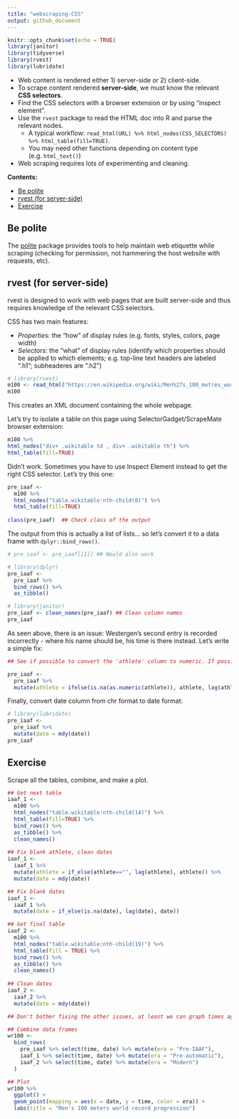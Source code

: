 ```yaml
---
title: "webscraping-CSS"
output: github_document
---
```


```r
knitr::opts_chunk$set(echo = TRUE)
library(janitor)
library(tidyverse)
library(rvest)
library(lubridate)
```

* Web content is rendered either 1) server-side or 2) client-side.
* To scrape content rendered **server-side**, we must know the relevant **CSS selectors**.
* Find the CSS selectors with a browser extension or by using "inspect element".
* Use the `rvest` package to read the HTML doc into R and parse the relevant nodes.
  + A typical workflow: `read_html(URL) %>% html_nodes(CSS_SELECTORS) %>% html_table(fill=TRUE)`.
  + You may need other functions depending on content type (e.g. `html_text()`)

* Web scraping requires lots of experimenting and cleaning.

**Contents:**

* [Be polite](#be-polite)
* [rvest (for server-side)](#rvest-(for-server-side))
* [Exercise](#exercise)

## Be polite

The [polite](https://github.com/dmi3kno/polite) package provides tools to help maintain web etiquette while scraping (checking for permission, not hammering the host website with requests, etc).

## rvest (for server-side)

rvest is designed to work with web pages that are built server-side and thus requires knowledge of the relevant CSS selectors.

CSS has two main features:

* *Properties:* the "how" of display rules (e.g. fonts, styles, colors, page width)
* *Selectors:* the "what" of display rules (identify which properties should be applied to which elements; e.g. top-line text headers are labeled ".h1"; subheaderes are ".h2")

```r
# library(rvest)
m100 <- read_html("https://en.wikipedia.org/wiki/Men%27s_100_metres_world_record_progression")
m100
```

This creates an XML document containing the whole webpage.

Let's try to isolate a table on this page using SelectorGadget/ScrapeMate browser extension:
```r
m100 %>%
html_nodes("div+ .wikitable td , div+ .wikitable th") %>%
html_table(fill=TRUE)
```
Didn't work. Sometimes you have to use Inspect Element instead to get the right CSS selector. Let's try this one:

```r
pre_iaaf <-
  m100 %>%
  html_nodes("table.wikitable:nth-child(8)") %>%
  html_table(fill=TRUE)
  
class(pre_iaaf)  ## Check class of the output
```
The output from this is actually a list of lists... so let's convert it to a data frame with `dplyr::bind_rows()`.
```r
# pre_iaaf <- pre_iaaf[[1]] ## Would also work

# library(dplyr)
pre_iaaf <-
  pre_iaaf %>%
  bind_rows() %>%
  as_tibble()

# library(janitor)
pre_iaaf <- clean_names(pre_iaaf) ## Clean column names
pre_iaaf
```

As seen above, there is an issue: Westergen's second entry is recorded incorrectly - where his name should be, his time is there instead. Let's write a simple fix:
```r
## See if possible to convert the 'athlete' column to numeric. If possible, replace the cell with the preceding value.

pre_iaaf <-
  pre_iaaf %>%
  mutate(athlete = ifelse(is.na(as.numeric(athlete)), athlete, lag(athlete)))
```

Finally, convert date column from chr format to date format:
```r
# library(lubridate)
pre_iaaf <-
  pre_iaaf %>%
  mutate(date = mdy(date))
pre_iaaf
```

## Exercise

Scrape all the tables, combine, and make a plot.

```r
## Get next table
iaaf_1 <-
  m100 %>%
  html_nodes("table.wikitable:nth-child(14)") %>%
  html_table(fill=TRUE) %>%
  bind_rows() %>%
  as_tibble() %>%
  clean_names()
  
## Fix blank athlete, clean dates
iaaf_1 <- 
  iaaf_1 %>%
  mutate(athlete = if_else(athlete=="", lag(athlete), athlete)) %>%
  mutate(date = mdy(date))

## Fix blank dates
iaaf_1 <- 
  iaaf_1 %>%
  mutate(date = if_else(is.na(date), lag(date), date))
```

```r
## Get final table
iaaf_2 <- 
  m100 %>%
  html_nodes("table.wikitable:nth-child(19)") %>%
  html_table(fill = TRUE) %>%
  bind_rows() %>%
  as_tibble() %>%
  clean_names()
  
## Clean dates
iaaf_2 <- 
  iaaf_2 %>%
  mutate(date = mdy(date))

## Don't bother fixing the other issues, at least we can graph times against date.
```

```r
## Combine data frames
wr100 <- 
  bind_rows(
    pre_iaaf %>% select(time, date) %>% mutate(era = "Pre-IAAF"),
    iaaf_1 %>% select(time, date) %>% mutate(era = "Pre-automatic"),
    iaaf_2 %>% select(time, date) %>% mutate(era = "Modern")
  )

## Plot
wr100 %>%
  ggplot() +
  geom_point(mapping = aes(x = date, y = time, color = era)) +
  labs(title = "Men's 100 meters world record progression")
```



